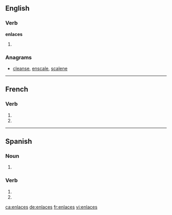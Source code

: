 {{also|enlacés}}
==English==

===Verb===
'''enlaces'''

# {{third-person singular of|[[enlace]]}}

===Anagrams===
* [[cleanse#English|cleanse]], [[enscale#English|enscale]], [[scalene#English|scalene]]

----

==French==

===Verb===
{{fr-verb-form}}

# {{conjugation of|enlacer||2|s|pres|ind|lang=fr}}
# {{conjugation of|enlacer||2|s|pres|sub|lang=fr}}
{{count page|[[Wiktionary:Page count]]}}

----

==Spanish==

===Noun===
{{infl|es|noun form|g=m|g2=p}}

# {{plural of|nocat=1|[[enlace#Spanish|enlace]]|lang=es}}

===Verb===
{{es-verb-form|enlazar}}

# {{es-verb form of|ending=ar|mood=imperative|sense=negative|pers=2|formal=no|number=singular|[[enlazar]]}}
# {{es-verb form of|ending=ar|mood=subjunctive|tense=present|pers=2|formal=no|number=singular|[[enlazar]]}}

[[ca:enlaces]]
[[de:enlaces]]
[[fr:enlaces]]
[[vi:enlaces]]